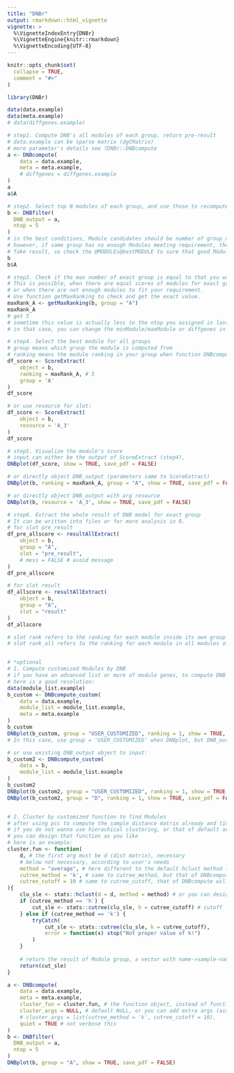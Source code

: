 ---
title: "DNBr"
output: rmarkdown::html_vignette
vignette: >
  %\VignetteIndexEntry{DNBr}
  %\VignetteEngine{knitr::rmarkdown}
  %\VignetteEncoding{UTF-8}
---

```{r, include = FALSE}
knitr::opts_chunk$set(
  collapse = TRUE,
  comment = "#>"
)
```

```{r setup}
library(DNBr)

data(data.example)
data(meta.example)
# data(diffgenes.example)

# step1. Compute DNB's all modules of each group, return pre-result
# data.example can be sparse matrix (dgCMatrix)
# more parameter's details see ?DNBr::DNBcompute
a <- DNBcompute(
    data = data.example, 
    meta = meta.example, 
    # diffgenes = diffgenes.example
)
a
a$A

# step2. Select top N modules of each group, and use those to recompute DNB module, return result
b <- DNBfilter(
  DNB_output = a, 
  ntop = 5
)
# in the best conditions, Module candidates should be number of group_number * ntop
# however, if some group has no enough Modules meeting requirement, the large ntop may cause some
# fake result, so check the @MODULEs@bestMODULE to sure that good Module.
b
b$A

# step3. Check if the max number of exact group is equal to that you want before
# This is possible, when there are equal scores of modules for exact group, 
# or when there are not enough modules to fit your requirement.
# Use function getMaxRanking to check and get the exact value.
maxRank_A <- getMaxRanking(b, group = "A")
maxRank_A 
# get 5
# sometime this value is actually less to the ntop you assigned in last step (here 5)
# in that case, you can change the minModule/maxModule or diffgenes in step1 to get pretty result

# step4. Select the best module for all groups
# group means which group the module is computed from
# ranking means the module ranking in your group when function DNBcompute processes
df_score <- ScoreExtract(
    object = b,
    ranking = maxRank_A, # 5
    group = 'A'
)
df_score

# or use resource for slot:
df_score <- ScoreExtract(
    object = b,
    resource = 'A_3'
)
df_score

# step5. Visualize the module's score
# input can either be the output of ScoreExtract (step4),
DNBplot(df_score, show = TRUE, save_pdf = FALSE)

# or directly object DNB_output (parameters same to ScoreExtract)
DNBplot(b, ranking = maxRank_A, group = "A", show = TRUE, save_pdf = FALSE)

# or directly object DNB_output with arg resource
DNBplot(b, resource = 'A_3', show = TRUE, save_pdf = FALSE)

# step6. Extract the whole result of DNB model for exact group
# It can be written into files or for more analysis in R.
# for slot pre_result
df_pre_allscore <- resultAllExtract(
    object = b,
    group = "A",
    slot = "pre_result",
    # mess = FALSE # avoid message
)
df_pre_allscore

# for slot result
df_allscore <- resultAllExtract(
    object = b,
    group = "A",
    slot = "result"
)
df_allscore

# slot rank refers to the ranking for each module inside its own group 
# slot rank_all refers to the ranking for each module in all modules of that group 


# *optional
# 1. Compute customized Modules by DNB
# if you have an advanced list or more of module genes, to compute DNB for this module,
# here is a good resolution:
data(module_list.example)
b_custom <- DNBcompute_custom(
    data = data.example, 
    module_list = module_list.example,
    meta = meta.example
)
b_custom
DNBplot(b_custom, group = "USER_CUSTOMIZED", ranking = 1, show = TRUE, save_pdf = FALSE)
# In this case, use group = 'USER_CUSTOMIZED' when DNBplot, but DNB_output's group didn't change

# or use existing DNB_output object to input:
b_custom2 <- DNBcompute_custom(
    data = b, 
    module_list = module_list.example
)
b_custom2
DNBplot(b_custom2, group = "USER_CUSTOMIZED", ranking = 1, show = TRUE, save_pdf = FALSE)
DNBplot(b_custom2, group = "D", ranking = 1, show = TRUE, save_pdf = FALSE)


# 2. Cluster by customized function to find Modules
# after using pcc to compute the sample distance matrix already and time to find Modules,
# if you do not wanna use hierachical clustering, or that of default args, 
# you can design that function as you like
# here is an example:
cluster.fun <- function(
    d, # the first arg must be d (dist matrix), necessary
    # below not necessary, according to user's needs
    method = "average", # here different to the default hclust method ('complete')
    cutree_method = 'k', # same to cutree_method, but that of DNBcompute will fail to work
    cutree_cutoff = 10 # same to cutree_cutoff, that of DNBcompute will fail to work 
){
    clu_sle <- stats::hclust(d = d, method = method) # or you can design your own cluster-method
    if (cutree_method == 'h') {
        cut_sle <- stats::cutree(clu_sle, h = cutree_cutoff) # cutoff
    } else if (cutree_method == 'k') {
        tryCatch(
            cut_sle <- stats::cutree(clu_sle, k = cutree_cutoff),
            error = function(x) stop("Not proper value of k!")
        )
    }
    
    # return the result of Module group, a vector with name->sample-name and value->group-number-name
    return(cut_sle)
}

a <- DNBcompute(
    data = data.example, 
    meta = meta.example, 
    cluster_fun = cluster.fun, # the function object, instead of function name "'cluster.fun'"
    cluster_args = NULL, # default NULL, or you can add extra args (assign different value of args except d in each run) to better adapt
    # cluster_args = list(cutree_method = 'k', cutree_cutoff = 10),
    quiet = TRUE # not verbose this
)
b <- DNBfilter(
  DNB_output = a, 
  ntop = 5
)
DNBplot(b, group = "A", show = TRUE, save_pdf = FALSE)


```
